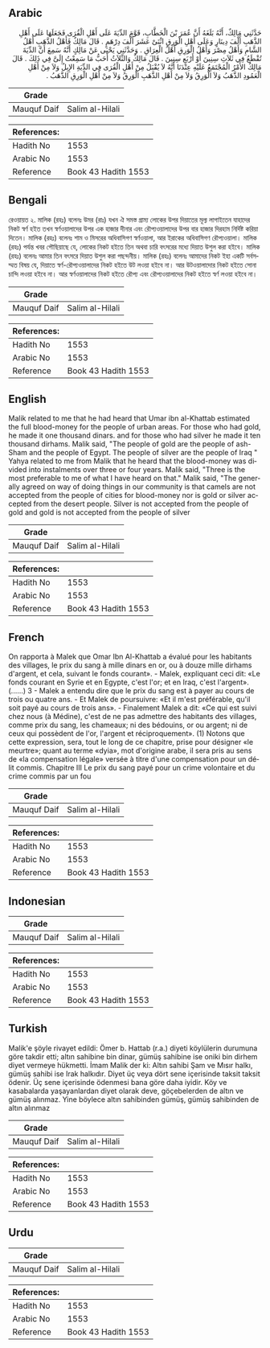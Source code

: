 ## Arabic


<div dir="rtl" lang="ar" style={{fontSize:'larger',backgroundColor:'#f8f9fa',padding:20}}>
حَدَّثَنِي مَالِكٌ، أَنَّهُ بَلَغَهُ أَنَّ عُمَرَ بْنَ الْخَطَّابِ، قَوَّمَ الدِّيَةَ عَلَى أَهْلِ الْقُرَى فَجَعَلَهَا عَلَى أَهْلِ الذَّهَبِ أَلْفَ دِينَارٍ وَعَلَى أَهْلِ الْوَرِقِ اثْنَىْ عَشَرَ أَلْفَ دِرْهَمٍ ‏.‏ قَالَ مَالِكٌ فَأَهْلُ الذَّهَبِ أَهْلُ الشَّامِ وَأَهْلُ مِصْرَ وَأَهْلُ الْوَرِقِ أَهْلُ الْعِرَاقِ ‏.‏ وَحَدَّثَنِي يَحْيَى عَنْ مَالِكٍ أَنَّهُ سَمِعَ أَنَّ الدِّيَةَ تُقْطَعُ فِي ثَلاَثِ سِنِينَ أَوْ أَرْبَعِ سِنِينَ ‏.‏ قَالَ مَالِكٌ وَالثَّلاَثُ أَحَبُّ مَا سَمِعْتُ إِلَىَّ فِي ذَلِكَ ‏.‏ قَالَ مَالِكٌ الأَمْرُ الْمُجْتَمَعُ عَلَيْهِ عِنْدَنَا أَنَّهُ لاَ يُقْبَلُ مِنْ أَهْلِ الْقُرَى فِي الدِّيَةِ الإِبِلُ وَلاَ مِنْ أَهْلِ الْعَمُودِ الذَّهَبُ وَلاَ الْوَرِقُ وَلاَ مِنْ أَهْلِ الذَّهَبِ الْوَرِقُ وَلاَ مِنْ أَهْلِ الْوَرِقِ الذَّهَبُ ‏.‏
</div>
<div style={{backgroundColor:'#f8f9fa',padding:20, marginBottom: 10}}><table> <thead> <tr> <th>Grade</th> <th></th> </tr> </thead> <tbody> <tr><td>Mauquf Daif</td><td>Salim al-Hilali</td></tr></tbody></table><table> <thead> <tr> <th>References:</th> <th></th> </tr> </thead> <tbody><tr><td>Hadith No</td><td>1553</td></tr><tr><td>Arabic No</td><td>1553</td></tr><tr><td>Reference</td><td>Book 43 Hadith 1553</td></tr></tbody></table></div>

## Bengali


<div dir="ltr" lang="bn" style={{fontSize:'larger',backgroundColor:'#f8f9fa',padding:20}}>
রেওয়ায়ত ২. মালিক (রহঃ) বলেনঃ উমর (রাঃ) যখন ঐ সমস্ত গ্রাম্য লোকের উপর দিয়াতের মূল্য লাগাইতেন যাহাদের নিকট স্বর্ণ হইত তখন স্বর্ণওয়ালাদের উপর এক হাজার দীনার এবং রৌপ্যওয়ালাদের উপর বার হাজার দিরহাম নির্দিষ্ট করিয়া দিতেন। মালিক (রহঃ) বলেনঃ শাম ও মিসরের অধিবাসিগণ স্বর্ণওয়ালা, আর ইরাকের অধিবাসিগণ রৌপ্যওয়ালা। মালিক (রহঃ) পর্যন্ত খবর পৌছিয়াছে যে, লোকের নিকট হইতে তিন অথবা চারি বৎসরের মধ্যে দিয়াত উশুল করা হইবে। মালিক (রহঃ) বলেনঃ আমার তিন বৎসরে দিয়াত উশুল করা পছন্দনীয়। মালিক (রহঃ) বলেনঃ আমাদের নিকট ইহা একটি সর্বসম্মত বিষয় যে, দিয়াতে স্বর্ণ-রৌপ্যওয়ালাদের নিকট হইতে উট লওয়া হইবে না। আর উটওয়ালাদোর নিকট হইতে সোনা চান্দি লওয়া হইবে না। আর স্বর্ণওয়ালাদের নিকট হইতে রৌপ্য এবং রৌপ্যওয়ালাদের নিকট হইতে স্বর্ণ লওয়া হইবে না।
</div>
<div style={{backgroundColor:'#f8f9fa',padding:20, marginBottom: 10}}><table> <thead> <tr> <th>Grade</th> <th></th> </tr> </thead> <tbody> <tr><td>Mauquf Daif</td><td>Salim al-Hilali</td></tr></tbody></table><table> <thead> <tr> <th>References:</th> <th></th> </tr> </thead> <tbody><tr><td>Hadith No</td><td>1553</td></tr><tr><td>Arabic No</td><td>1553</td></tr><tr><td>Reference</td><td>Book 43 Hadith 1553</td></tr></tbody></table></div>

## English


<div dir="ltr" lang="en" style={{fontSize:'larger',backgroundColor:'#f8f9fa',padding:20}}>
Malik related to me that he had heard that Umar ibn al-Khattab estimated the full blood-money for the people of urban areas. For those who had gold, he made it one thousand dinars. and for those who had silver he made it ten thousand dirhams. Malik said, "The people of gold are the people of ash-Sham and the people of Egypt. The people of silver are the people of Iraq " Yahya related to me from Malik that he heard that the blood-money was divided into instalments over three or four years. Malik said, "Three is the most preferable to me of what I have heard on that." Malik said, "The generally agreed on way of doing things in our community is that camels are not accepted from the people of cities for blood-money nor is gold or silver accepted from the desert people. Silver is not accepted from the people of gold and gold is not accepted from the people of silver
</div>
<div style={{backgroundColor:'#f8f9fa',padding:20, marginBottom: 10}}><table> <thead> <tr> <th>Grade</th> <th></th> </tr> </thead> <tbody> <tr><td>Mauquf Daif</td><td>Salim al-Hilali</td></tr></tbody></table><table> <thead> <tr> <th>References:</th> <th></th> </tr> </thead> <tbody><tr><td>Hadith No</td><td>1553</td></tr><tr><td>Arabic No</td><td>1553</td></tr><tr><td>Reference</td><td>Book 43 Hadith 1553</td></tr></tbody></table></div>

## French


<div dir="ltr" lang="fr" style={{fontSize:'larger',backgroundColor:'#f8f9fa',padding:20}}>
On rapporta à Malek que Omar Ibn Al-Khattab a évalué pour les habitants des villages, le prix du sang à mille dinars en or, ou à douze mille dirhams d'argent, et cela, suivant le fonds courant». - Malek, expliquant ceci dit: «Le fonds courant en Syrie et en Egypte, c'est l'or; et en Iraq, c'est l'argent». (......) 3 - Malek a entendu dire que le prix du sang est à payer au cours de trois ou quatre ans. - Et Malek de poursuivre: «Et il m'est préférable, qu'il soit payé au cours de trois ans». - Finalement Malek a dit: «Ce qui est suivi chez nous (à Médine), c'est de ne pas admettre des habitants des villages, comme prix du sang, les chameaux; ni des bédouins, or ou argent; ni de ceux qui possèdent de l'or, l'argent et réciproquement». (1) Notons que cette expression, sera, tout le long de ce chapitre, prise pour désigner «le meurtre»; quant au terme «dyia», mot d'origine arabe, il sera pris au sens de «la compensation légale» versée à titre d'une compensation pour un délit commis. Chapitre III Le prix du sang payé pour un crime volontaire et du crime commis par un fou
</div>
<div style={{backgroundColor:'#f8f9fa',padding:20, marginBottom: 10}}><table> <thead> <tr> <th>Grade</th> <th></th> </tr> </thead> <tbody> <tr><td>Mauquf Daif</td><td>Salim al-Hilali</td></tr></tbody></table><table> <thead> <tr> <th>References:</th> <th></th> </tr> </thead> <tbody><tr><td>Hadith No</td><td>1553</td></tr><tr><td>Arabic No</td><td>1553</td></tr><tr><td>Reference</td><td>Book 43 Hadith 1553</td></tr></tbody></table></div>

## Indonesian


<div dir="ltr" lang="id" style={{fontSize:'larger',backgroundColor:'#f8f9fa',padding:20}}>

</div>
<div style={{backgroundColor:'#f8f9fa',padding:20, marginBottom: 10}}><table> <thead> <tr> <th>Grade</th> <th></th> </tr> </thead> <tbody> <tr><td>Mauquf Daif</td><td>Salim al-Hilali</td></tr></tbody></table><table> <thead> <tr> <th>References:</th> <th></th> </tr> </thead> <tbody><tr><td>Hadith No</td><td>1553</td></tr><tr><td>Arabic No</td><td>1553</td></tr><tr><td>Reference</td><td>Book 43 Hadith 1553</td></tr></tbody></table></div>

## Turkish


<div dir="ltr" lang="tr" style={{fontSize:'larger',backgroundColor:'#f8f9fa',padding:20}}>
Malik'e şöyle rivayet edildi: Ömer b. Hattab (r.a.) diyeti köylülerin durumuna göre takdir etti; altın sahibine bin dinar, gümüş sahibine ise oniki bin dirhem diyet vermeye hükmetti. İmam Malik der ki: Altın sahibi Şam ve Mısır halkı, gümüş sahibi ise Irak halkıdır. Diyet üç veya dört sene içerisinde taksit taksit ödenir. Üç sene içerisinde ödenmesi bana göre daha iyidir. Köy ve kasabalarda yaşayanlardan diyet olarak deve, göçebeler­den de altın ve gümüş alınmaz. Yine böylece altın sahibinden gü­müş, gümüş sahibinden de altın alınmaz
</div>
<div style={{backgroundColor:'#f8f9fa',padding:20, marginBottom: 10}}><table> <thead> <tr> <th>Grade</th> <th></th> </tr> </thead> <tbody> <tr><td>Mauquf Daif</td><td>Salim al-Hilali</td></tr></tbody></table><table> <thead> <tr> <th>References:</th> <th></th> </tr> </thead> <tbody><tr><td>Hadith No</td><td>1553</td></tr><tr><td>Arabic No</td><td>1553</td></tr><tr><td>Reference</td><td>Book 43 Hadith 1553</td></tr></tbody></table></div>

## Urdu


<div dir="rtl" lang="ur" style={{fontSize:'larger',backgroundColor:'#f8f9fa',padding:20}}>

</div>
<div style={{backgroundColor:'#f8f9fa',padding:20, marginBottom: 10}}><table> <thead> <tr> <th>Grade</th> <th></th> </tr> </thead> <tbody> <tr><td>Mauquf Daif</td><td>Salim al-Hilali</td></tr></tbody></table><table> <thead> <tr> <th>References:</th> <th></th> </tr> </thead> <tbody><tr><td>Hadith No</td><td>1553</td></tr><tr><td>Arabic No</td><td>1553</td></tr><tr><td>Reference</td><td>Book 43 Hadith 1553</td></tr></tbody></table></div>